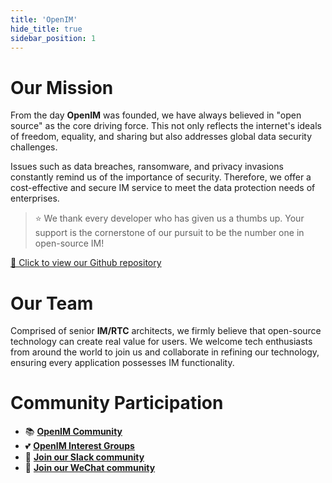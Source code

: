 ```yaml
---
title: 'OpenIM'
hide_title: true
sidebar_position: 1
---
```


# Our Mission

From the day **OpenIM** was founded, we have always believed in "open source" as the core driving force. This not only reflects the internet's ideals of freedom, equality, and sharing but also addresses global data security challenges.

Issues such as data breaches, ransomware, and privacy invasions constantly remind us of the importance of security. Therefore, we offer a cost-effective and secure IM service to meet the data protection needs of enterprises.

> ⭐️ We thank every developer who has given us a thumbs up. Your support is the cornerstone of our pursuit to be the number one in open-source IM!

[🔗 Click to view our Github repository](https://github.com/OpenIMSDK/Open-IM-Server)

# Our Team

Comprised of senior **IM/RTC** architects, we firmly believe that open-source technology can create real value for users. We welcome tech enthusiasts from around the world to join us and collaborate in refining our technology, ensuring every application possesses IM functionality.

# Community Participation

- 📚 [**OpenIM Community**](https://github.com/OpenIMSDK/community)
- 💕 [**OpenIM Interest Groups**](https://github.com/Openim-sigs)
- 🚀 [**Join our Slack community**](https://join.slack.com/t/openimsdk/shared_invite/zt-22720d66b-o_FvKxMTGXtcnnnHiMqe9Q)
- :eyes: [**Join our WeChat community**](https://openim-1253691595.cos.ap-nanjing.myqcloud.com/WechatIMG20.jpeg)